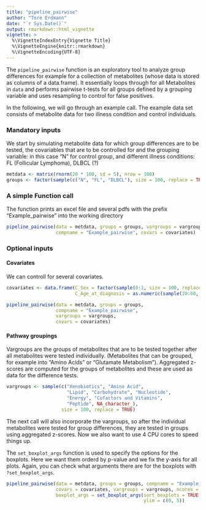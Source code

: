 ```yaml
---
title: "pipeline_pairwise"
author: "Tore Erdmann"
date: "`r Sys.Date()`"
output: rmarkdown::html_vignette
vignette: >
  %\VignetteIndexEntry{Vignette Title}
  %\VignetteEngine{knitr::rmarkdown}
  %\VignetteEncoding{UTF-8}
---
```


The `pipeline_pairwise` function is an exploratory tool to analyze group differences for example for a collection of metabolites (whose data is stored as columns of a data.frame). It essentially loops through for all Metabolites in `data` and performs pairwise t-tests for all groups defined by a grouping variable and uses resampling to control for false positives.

In the following, we will go through an example call. The example data set consists of metabolite data for two illness condition and control individuals.

### Mandatory inputs

We start by simulating metabolite data for which group differences are to be tested, the covariables that are to be controlled for and the grouping variable: in this case "N" for control group, and different illness conditions: FL (Follicular Lymphoma), DLBCL (?)
```r
metdata <- matrix(rnorm(20 * 100, sd = 5), nrow = 100)
groups <- factor(sample(c("N", "FL", "DLBCL"), size = 100, replace = TRUE))
```

### A simple Function call

The function prints an excel file and several pdfs with the prefix
"Example_pairwise" into the working directory
```r
pipeline_pairwise(data = metdata, groups = groups, vargroups = vargroups,
                  compname = "Example_pairwise", covars = covariates)
```



### Optional inputs

#### Covariates
We can controll for several covariates.
```r
covariates <- data.frame(C_Sex = factor(sample(0:1, size = 100, replace = TRUE)),
                         C_Age_at_diagnosis = as.numeric(sample(20:60, 100, replace = TRUE)))

pipeline_pairwise(data = metdata, groups = groups, 
                  compname = "Example_pairwise",
                  vargroups = vargroups,
                  covars = covariates)
```

#### Pathway groupings
Vargroups are the groups of metabolites that are to be tested together
after all metabolites were tested individually. (Metabolites that can be grouped, 
for example into "Amino Acids" or "Glutamate Metabolism"). Aggregated z-scores are computed for the groups of metabolites 
and these are used as data for the difference tests.
```r
vargroups <- sample(c("Xenobiotics", "Amino Acid", 
                      "Lipid", "Carbohydrate", "Nucleotide", 
                      "Energy", "Cofactors and Vitamins", 
                      "Peptide", NA_character_), 
                    size = 100, replace = TRUE)
```

The next call will also incorporate the vargroups, so after the individual metabolites were tested for group differences, they are tested in groups using aggregated z-scores. Now we also want to use 4 CPU cores to speed things up.

The `set_boxplot_args` function is used to specify the options for the boxplots. Here we want them orderd by p-value and we fix the y-axis for all plots.
Again, you can check what arguments there are for the boxplots with `?set_boxplot_args`.

```r

pipeline_pairwise(data = metdata, groups = groups, compname = "Example_pairwise", 
                  covars = covariates, vargroups = vargroups, ncores = 4,
                  boxplot_args = set_boxplot_args(sort_boxplots = TRUE,
                                                  ylim = c(0, 5))

```
